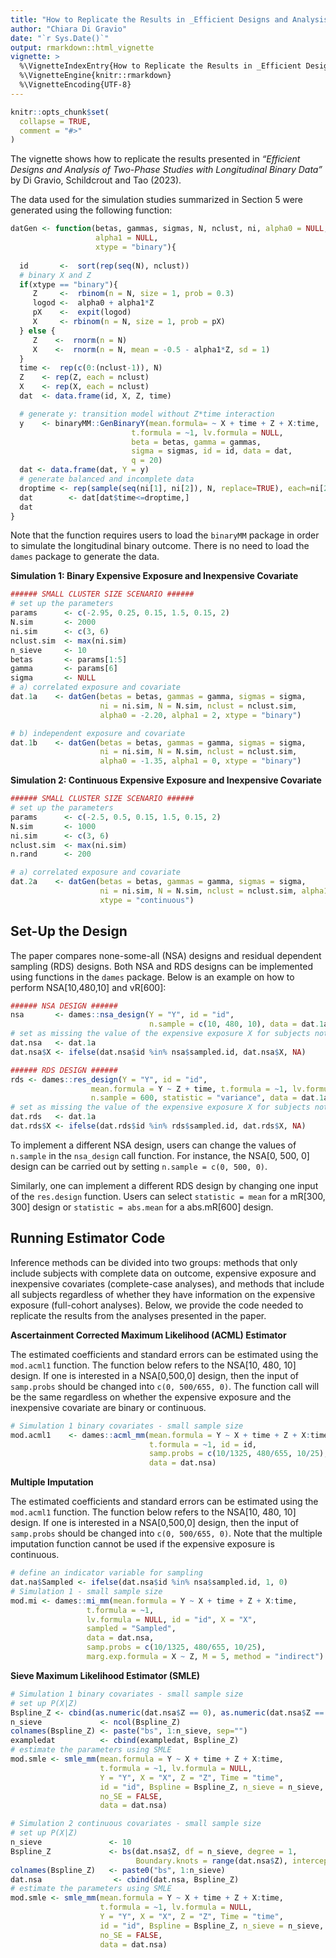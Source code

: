 ```yaml
---
title: "How to Replicate the Results in _Efficient Designs and Analysis of Two-Phase Studies with Longitudinal Binary Data_ by Di Gravio, Schildcrout, Tao (2023)"
author: "Chiara Di Gravio"
date: "`r Sys.Date()`"
output: rmarkdown::html_vignette
vignette: >
  %\VignetteIndexEntry{How to Replicate the Results in _Efficient Designs and Analysis of Two-Phase Studies with Longitudinal Binary Data_ by Di Gravio, Schildcrout, Tao (2023)}
  %\VignetteEngine{knitr::rmarkdown}
  %\VignetteEncoding{UTF-8}
---
```


```r
knitr::opts_chunk$set(
  collapse = TRUE,
  comment = "#>"
)
```

The vignette shows how to replicate the results presented in _"Efficient Designs and Analysis of Two-Phase Studies with Longitudinal Binary Data"_ by Di Gravio, Schildcrout and Tao (2023). 

The data used for the simulation studies summarized in Section 5 were generated using the following function:

```r
datGen <- function(betas, gammas, sigmas, N, nclust, ni, alpha0 = NULL, 
                   alpha1 = NULL,
                   xtype = "binary"){
  
  id       <-  sort(rep(seq(N), nclust))
  # binary X and Z
  if(xtype == "binary"){
     Z     <-  rbinom(n = N, size = 1, prob = 0.3)
     logod <-  alpha0 + alpha1*Z
     pX    <-  expit(logod)
     X     <- rbinom(n = N, size = 1, prob = pX)
  } else {
     Z    <-  rnorm(n = N)
     X    <-  rnorm(n = N, mean = -0.5 - alpha1*Z, sd = 1)
  }
  time <-  rep(c(0:(nclust-1)), N)
  Z    <- rep(Z, each = nclust)
  X    <- rep(X, each = nclust)
  dat  <- data.frame(id, X, Z, time)

  # generate y: transition model without Z*time interaction
  y    <- binaryMM::GenBinaryY(mean.formula= ~ X + time + Z + X:time,
                           t.formula = ~1, lv.formula = NULL, 
                           beta = betas, gamma = gammas,
                           sigma = sigmas, id = id, data = dat,
                           q = 20)
  dat <- data.frame(dat, Y = y)
  # generate balanced and incomplete data
  droptime <- rep(sample(seq(ni[1], ni[2]), N, replace=TRUE), each=ni[2]) - 1
  dat        <- dat[dat$time<=droptime,]
  dat
}
```

Note that the function requires users to load the `binaryMM` package in order to simulate the longitudinal binary outcome. There is no need to load the `dames` package to generate the data. 

**Simulation 1: Binary Expensive Exposure and Inexpensive Covariate**

```r
###### SMALL CLUSTER SIZE SCENARIO ######
# set up the parameters
params      <- c(-2.95, 0.25, 0.15, 1.5, 0.15, 2) 
N.sim       <- 2000
ni.sim      <- c(3, 6)
nclust.sim  <- max(ni.sim)
n_sieve     <- 10
betas       <- params[1:5]
gamma       <- params[6]
sigma       <- NULL
# a) correlated exposure and covariate
dat.1a    <- datGen(betas = betas, gammas = gamma, sigmas = sigma, 
                    ni = ni.sim, N = N.sim, nclust = nclust.sim,
                    alpha0 = -2.20, alpha1 = 2, xtype = "binary")

# b) independent exposure and covariate
dat.1b    <- datGen(betas = betas, gammas = gamma, sigmas = sigma, 
                    ni = ni.sim, N = N.sim, nclust = nclust.sim,
                    alpha0 = -1.35, alpha1 = 0, xtype = "binary")

```

**Simulation 2: Continuous Expensive Exposure and Inexpensive Covariate**

```r
###### SMALL CLUSTER SIZE SCENARIO ######
# set up the parameters
params      <- c(-2.5, 0.5, 0.15, 1.5, 0.15, 2)
N.sim       <- 1000
ni.sim      <- c(3, 6)
nclust.sim  <- max(ni.sim)
n.rand      <- 200

# a) correlated exposure and covariate
dat.2a    <- datGen(betas = betas, gammas = gamma, sigmas = sigma, 
                    ni = ni.sim, N = N.sim, nclust = nclust.sim, alpha1 = 0.2,
                    xtype = "continuous")
```

## Set-Up the Design

The paper compares none-some-all (NSA) designs and residual dependent sampling (RDS) designs. Both NSA and RDS designs can be implemented using functions in the `dames` package. Below is an example on how to perform NSA[10,480,10] and vR[600]:

```r
###### NSA DESIGN ######
nsa       <- dames::nsa_design(Y = "Y", id = "id", 
                               n.sample = c(10, 480, 10), data = dat.1a)
# set as missing the value of the expensive exposure X for subjects not sampled
dat.nsa   <- dat.1a
dat.nsa$X <- ifelse(dat.nsa$id %in% nsa$sampled.id, dat.nsa$X, NA)

###### RDS DESIGN ######
rds <- dames::res_design(Y = "Y", id = "id", 
                  mean.formula = Y ~ Z + time, t.formula = ~1, lv.formula = NULL,
                  n.sample = 600, statistic = "variance", data = dat.1a)
# set as missing the value of the expensive exposure X for subjects not sampled
dat.rds   <- dat.1a
dat.rds$X <- ifelse(dat.rds$id %in% rds$sampled.id, dat.rds$X, NA)
```

To implement a different NSA design, users can change the values of `n.sample` in the `nsa_design` call function. For instance, the NSA[0, 500, 0] design can be carried out by setting `n.sample = c(0, 500, 0)`. 

Similarly, one can implement a different RDS design by changing one input of the `res.design` function. Users can select `statistic = mean` for a mR[300, 300] design or `statistic = abs.mean` for a abs.mR[600] design.


## Running Estimator Code

Inference methods can be divided into two groups: methods that only include subjects with complete data on outcome, expensive exposure and inexpensive covariates (complete-case analyses), and methods that include all subjects regardless of whether they have information on the expensive exposure (full-cohort analyses). Below, we provide the code needed to replicate the results from the analyses presented in the paper.

**Ascertainment Corrected Maximum Likelihood (ACML) Estimator**

The estimated coefficients and standard errors can be estimated using the `mod.acml1` function. The function below refers to the NSA[10, 480, 10] design. If one is interested in a NSA[0,500,0] design, then the input of `samp.probs` should be changed into `c(0, 500/655, 0)`. The function call will be the same regardless on whether the expensive exposure and the inexpensive covariate are binary or continuous.

```r
# Simulation 1 binary covariates - small sample size
mod.acml1    <- dames::acml_mm(mean.formula = Y ~ X + time + Z + X:time,
                               t.formula = ~1, id = id, 
                               samp.probs = c(10/1325, 480/655, 10/25),
                               data = dat.nsa)
```

**Multiple Imputation**

The estimated coefficients and standard errors can be estimated using the `mod.acml1` function. The function below refers to the NSA[10, 480, 10] design. If one is interested in a NSA[0,500,0] design, then the input of `samp.probs` should be changed into `c(0, 500/655, 0)`. Note that the multiple imputation function cannot be used if the expensive exposure is continuous. 

```r
# define an indicator variable for sampling
dat.na$Sampled <- ifelse(dat.nsa$id %in% nsa$sampled.id, 1, 0)
# Simulation 1 - small sample size
mod.mi <- dames::mi_mm(mean.formula = Y ~ X + time + Z + X:time,
                 t.formula = ~1,
                 lv.formula = NULL, id = "id", X = "X",
                 sampled = "Sampled",
                 data = dat.nsa,
                 samp.probs = c(10/1325, 480/655, 10/25),
                 marg.exp.formula = X ~ Z, M = 5, method = "indirect")
```

**Sieve Maximum Likelihood Estimator (SMLE)**

```r
# Simulation 1 binary covariates - small sample size
# set up P(X|Z)
Bspline_Z <- cbind(as.numeric(dat.nsa$Z == 0), as.numeric(dat.nsa$Z == 1))
n_sieve             <- ncol(Bspline_Z)
colnames(Bspline_Z) <- paste("bs", 1:n_sieve, sep="")
exampledat          <- cbind(exampledat, Bspline_Z)
# estimate the parameters using SMLE
mod.smle <- smle_mm(mean.formula = Y ~ X + time + Z + X:time,
                    t.formula = ~1, lv.formula = NULL,
                    Y = "Y", X = "X", Z = "Z", Time = "time",
                    id = "id", Bspline = Bspline_Z, n_sieve = n_sieve, 
                    no_SE = FALSE,
                    data = dat.nsa)

# Simulation 2 continuous covariates - small sample size
# set up P(X|Z)
n_sieve               <- 10
Bspline_Z             <- bs(dat.nsa$Z, df = n_sieve, degree = 1,
                            Boundary.knots = range(dat.nsa$Z), intercept = TRUE)
colnames(Bspline_Z)   <- paste0("bs", 1:n_sieve)
dat.nsa                <- cbind(dat.nsa, Bspline_Z)
# estimate the parameters using SMLE
mod.smle <- smle_mm(mean.formula = Y ~ X + time + Z + X:time,
                    t.formula = ~1, lv.formula = NULL,
                    Y = "Y", X = "X", Z = "Z", Time = "time",
                    id = "id", Bspline = Bspline_Z, n_sieve = n_sieve, 
                    no_SE = FALSE,
                    data = dat.nsa)
```
